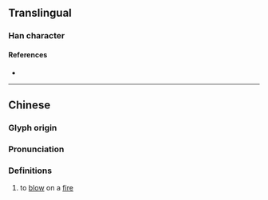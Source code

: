 {{character info}}
==Translingual==

===Han character===
{{Han char|rn=86|rad=火|as=10|sn=14|four=94817|canj=FGIT|ids=⿰火盍}}

====References====
* {{Han ref|kx=0679.060|dkj=19290|dj=1090.280|hdz=32222.070|uh=7186|ud=29062|bh=E2C2|bd=58050}}

----

==Chinese==
{{zh-forms}}

===Glyph origin===
{{Han etym}}

===Pronunciation===
{{zh-pron
|m=hé
|c=hap6
|mc=y
|oc=y
|cat=v
}}

===Definitions===
{{zh-hanzi}}

# to [[blow]] on a [[fire]]